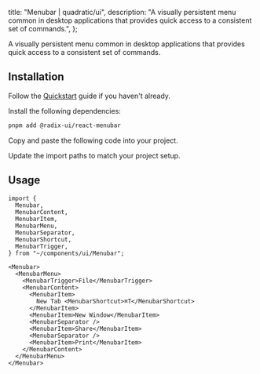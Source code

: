 
  title: "Menubar | quadratic/ui",
  description: "A visually persistent menu common in desktop applications that provides quick access to a consistent set of commands.",
};

<Title>Menubar</Title>
<Description>A visually persistent menu common in desktop applications that provides quick access to a consistent set of commands.</Description>
<ComponentPreview id="menubar" />

## Installation
<Steps>

<StepTitle>Follow the [Quickstart](/docs/getting-started/guides/quickstart) guide if you haven't already.</StepTitle>

<StepTitle>Install the following dependencies:</StepTitle>
<StepContent>
```bash
pnpm add @radix-ui/react-menubar
```
</StepContent>

<StepTitle>Copy and paste the following code into your project.</StepTitle>
<StepContent>
<FileSource id="menubar" />
</StepContent>

<StepTitle>Update the import paths to match your project setup.</StepTitle>

</Steps>

## Usage
```tsx
import {
  Menubar,
  MenubarContent,
  MenubarItem,
  MenubarMenu,
  MenubarSeparator,
  MenubarShortcut,
  MenubarTrigger,
} from "~/components/ui/Menubar";
```
```tsx
<Menubar>
  <MenubarMenu>
    <MenubarTrigger>File</MenubarTrigger>
    <MenubarContent>
      <MenubarItem>
        New Tab <MenubarShortcut>⌘T</MenubarShortcut>
      </MenubarItem>
      <MenubarItem>New Window</MenubarItem>
      <MenubarSeparator />
      <MenubarItem>Share</MenubarItem>
      <MenubarSeparator />
      <MenubarItem>Print</MenubarItem>
    </MenubarContent>
  </MenubarMenu>
</Menubar>
```

<Footer previousLabel="Label" previousHref="/docs/components/primitives/label" nextLabel="Navigation Menu" nextHref="/docs/components/primitives/navigation-menu" />
